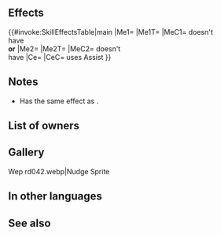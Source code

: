 {{Assist
|tagid=SID_プッシュ
|name=Nudge
|range=1
|effect=Restores 8 HP to target ally and pushes target ally 1 space away.<br><br>If ally cannot move to the target space (if another ally or foe is occupying the space), ally will not move. Using this skill has no effect on Special cooldown charge and unit does not gain EXP or SP. (This skill is treated as a movement skill only when movement takes place.)
|cost=200
|exclusive=0
|canUseMove={{MoveList|All}}
|canUseWeapon={{WeaponList|Staff}}
|next=Nudge+
|required=Reconcile
|intID=2613
|sort=1110
|value=8
|timingID=0
|abilityID=22
|randomTimestamp=2021-07-21T07:00:00Z
|randomMinLv=21
|properties=random_owner
}}
==Effects==
{{#invoke:SkillEffectsTable|main
|Me1={{Eft|Heal|8}}
|Me1T={{Tgt|Target Ally}}
|MeC1={{Tgt|Target Ally}} doesn't<br>have {{SEt|Isolation}}<br>'''or''' {{SEt|Deep Wounds}}
|Me2={{Eft|Shove Units}}
|Me2T={{Tgt|Target Ally}}
|MeC2={{Tgt|Target Ally}} doesn't<br>have {{SEt|Isolation}}
|Ce={{Eft|No Special Cooldown Charge}}
|CeC={{Tgt|Unit}} uses Assist
}}

==Notes==
* Has the same effect as {{St|Shove}}.{{Movement skill notes|notBeforeRokkr=1}}
==List of owners==
{{Skill Hero List}}
==Gallery==
<gallery>
Wep rd042.webp|Nudge Sprite
</gallery>
==In other languages==
{{OtherLanguages
|japanese=プッシュ
|german=Schubs
|spanishEU=Envite
|spanishLA=Aventón
|french=Poussée
|italian=Spinta
|chineseTW=推離
|portuguese=Empurrão
}}
==See also==
{{See also skills|cond=Description LIKE '%pushes target ally 1 space away%' OR Description LIKE '%Restores%HP%to target ally%treated as a movement skill%'|columns=2}}
{{Assists Navbox}}